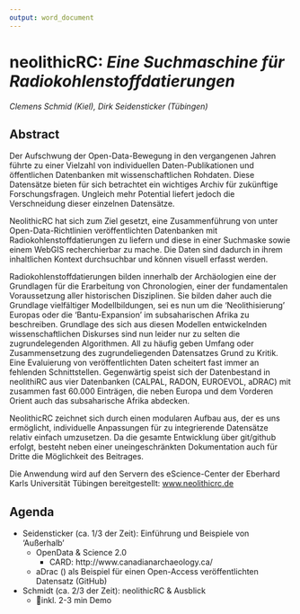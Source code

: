 ```yaml
---
output: word_document
---
```


# neolithicRC: *Eine Suchmaschine für Radiokohlenstoffdatierungen*

*Clemens Schmid (Kiel), Dirk Seidensticker (Tübingen)*

## Abstract

Der Aufschwung der Open-Data-Bewegung in den vergangenen Jahren führte zu einer Vielzahl von individuellen Daten-Publikationen und öffentlichen Datenbanken mit wissenschaftlichen Rohdaten. Diese Datensätze bieten für sich betrachtet ein wichtiges Archiv für zukünftige Forschungsfragen. Ungleich mehr Potential liefert jedoch die Verschneidung dieser einzelnen Datensätze.

NeolithicRC hat sich zum Ziel gesetzt, eine Zusammenführung von unter Open-Data-Richtlinien veröffentlichten Datenbanken mit Radiokohlenstoffdatierungen zu liefern und diese in einer Suchmaske sowie einem WebGIS recherchierbar zu mache.  Die Daten sind dadurch in ihrem inhaltlichen Kontext durchsuchbar und können visuell erfasst werden.

Radiokohlenstoffdatierungen bilden innerhalb der Archäologien eine der Grundlagen für die Erarbeitung von Chronologien, einer der fundamentalen Voraussetzung aller historischen Disziplinen. Sie bilden daher auch die Grundlage vielfältiger Modellbildungen, sei es nun um die 'Neolithisierung' Europas oder die 'Bantu-Expansion' im subsaharischen Afrika zu beschreiben. Grundlage des sich aus diesen Modellen entwickelnden wissenschaftlichen Diskurses sind nun leider nur zu selten die zugrundelegenden Algorithmen.  All zu häufig geben Umfang oder Zusammensetzung des zugrundeliegenden Datensatzes Grund zu Kritik. Eine Evaluierung von veröffentlichten Daten scheitert fast immer an fehlenden Schnittstellen. Gegenwärtig speist sich der Datenbestand in neolithiRC aus vier  Datenbanken (CALPAL, RADON, EUROEVOL, aDRAC) mit zusammen fast 60.000 Einträgen, die neben Europa und dem Vorderen Orient auch das subsaharische Afrika abdecken.

NeolithicRC zeichnet sich durch einen modularen Aufbau aus, der es uns ermöglicht, individuelle Anpassungen für zu integrierende Datensätze relativ einfach umzusetzen. Da die gesamte Entwicklung über git/github erfolgt, besteht neben einer uneingeschränkten Dokumentation auch für Dritte die Möglichkeit des Beitrages.

Die Anwendung wird auf den Servern des eScience-Center der Eberhard Karls Universität Tübingen bereitgestellt: [www.neolithicrc.de](http://www.neolithicrc.de/)

## Agenda

* Seidensticker (ca. 1/3 der Zeit): Einführung und Beispiele von 'Außerhalb'
  * OpenData & Science 2.0
    * CARD: http://www.canadianarchaeology.ca/
  * aDrac () als Beispiel für einen Open-Access veröffentlichten Datensatz (GitHub)
* Schmidt (ca. 2/3 der Zeit): neolithicRC & Ausblick
  * inkl. 2-3 min Demo